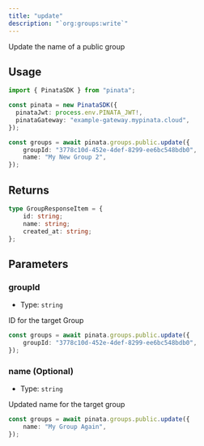 ```yaml
---
title: "update"
description: "`org:groups:write`"
---
```


Update the name of a public group

## Usage

```typescript
import { PinataSDK } from "pinata";

const pinata = new PinataSDK({
  pinataJwt: process.env.PINATA_JWT!,
  pinataGateway: "example-gateway.mypinata.cloud",
});

const groups = await pinata.groups.public.update({
	groupId: "3778c10d-452e-4def-8299-ee6bc548bdb0",
	name: "My New Group 2",
});
```

## Returns

```typescript
type GroupResponseItem = {
    id: string;
    name: string;
    created_at: string;
};
```

## Parameters

### groupId

- Type: `string`

ID for the target Group

```typescript {2}
const groups = await pinata.groups.public.update({
	groupId: "3778c10d-452e-4def-8299-ee6bc548bdb0",
});
```

### name (Optional)

- Type: `string`

Updated name for the target group

```typescript {2}
const groups = await pinata.groups.public.update({
	name: "My Group Again",
});
```
